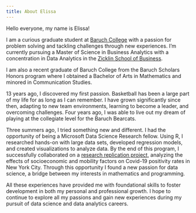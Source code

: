 ```yaml
---
title: About Elissa
---
```


Hello everyone, my name is Elissa!

I am a curious graduate student at [Baruch College](https://www.baruch.cuny.edu/) with a passion for problem solving and tackling challenges through new experiences. I'm currently pursuing a Master of Science in Business Analytics with a concentration in Data Analytics in the [Zicklin School of Business](https://zicklin.baruch.cuny.edu/).

I am also a recent graduate of Baruch College from the Baruch Scholars Honors program where I obtained a Bachelor of Arts in Mathematics and minored in Communication Studies.

13 years ago, I discovered my first passion. Basketball has been a large part of my life for as long as I can remember. I have grown significantly since then, adapting to new team environments, learning to become a leader, and overcoming challenges. Four years ago, I was able to live out my dream of playing at the collegiate level for the Baruch Bearcats.

Three summers ago, I tried something new and different. I had the opportunity of being a Microsoft Data Science Research fellow. Using R, I researched hands-on with large data sets, developed regression models, and created visualizations to analyze data. By the end of this program, I successfully collaborated on a [research replication project](https://github.com/ElissaLeung/covid-nyc-2022-group-3/blob/main/README.md), analyzing the effects of socioeconomic and mobility factors on Covid-19 positivity rates in New York City. Through this opportunity I found a new passion for data science, a bridge between my interests in mathematics and programming.

All these experiences have provided me with foundational skills to foster development in both my personal and professional growth. I hope to continue to explore all my passions and gain new experiences during my pursuit of data science and data analytics careers.